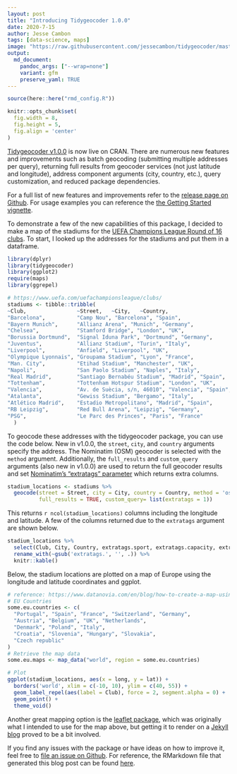 ```yaml
---
layout: post
title: "Introducing Tidygeocoder 1.0.0"
date: 2020-7-15
author: Jesse Cambon
tags: [data-science, maps]
image: "https://raw.githubusercontent.com/jessecambon/tidygeocoder/master/man/figures/tidygeocoder_hex.png"
output: 
  md_document:
    pandoc_args: ["--wrap=none"]
    variant: gfm
    preserve_yaml: TRUE
---
```


```r
source(here::here("rmd_config.R"))

knitr::opts_chunk$set(
  fig.width = 8,
  fig.height = 5,
  fig.align = 'center'
)
``` 

[Tidygeocoder v1.0.0](https://jessecambon.github.io/tidygeocoder/index.html) is now live on CRAN. There are numerous new features and improvements such as batch geocoding (submitting multiple addresses per query), returning full results from geocoder services (not just latitude and longitude), address component arguments (city, country, etc.), query customization, and reduced package dependencies.

For a full list of new features and improvements refer to the [release page on Github](https://github.com/jessecambon/tidygeocoder/releases/tag/v1.0.0). For usage examples you can reference the [the Getting Started vignette](https://jessecambon.github.io/tidygeocoder/articles/tidygeocoder.html).

To demonstrate a few of the new capabilities of this package, I decided to make a map of the stadiums for the [UEFA Champions League Round of 16 clubs](https://www.uefa.com/uefachampionsleague/draws/2020/2001141/). To start, I looked up the addresses for the stadiums and put them in a dataframe.

```r
library(dplyr)
library(tidygeocoder)
library(ggplot2)
require(maps)
library(ggrepel)

# https://www.uefa.com/uefachampionsleague/clubs/
stadiums <- tibble::tribble(
~Club,                ~Street,   ~City,   ~Country,
"Barcelona",          "Camp Nou", "Barcelona", "Spain",
"Bayern Munich",      "Allianz Arena", "Munich", "Germany",
"Chelsea",            "Stamford Bridge", "London", "UK",
"Borussia Dortmund",  "Signal Iduna Park", "Dortmund", "Germany",
"Juventus",           "Allianz Stadium", "Turin", "Italy",
"Liverpool",          "Anfield", "Liverpool", "UK",
"Olympique Lyonnais", "Groupama Stadium", "Lyon", "France",
"Man. City",          "Etihad Stadium", "Manchester", "UK",
"Napoli",             "San Paolo Stadium", "Naples", "Italy",
"Real Madrid",        "Santiago Bernabéu Stadium", "Madrid", "Spain",
"Tottenham",          "Tottenham Hotspur Stadium", "London", "UK",
"Valencia",           "Av. de Suècia, s/n, 46010", "Valencia", "Spain",
"Atalanta",           "Gewiss Stadium", "Bergamo", "Italy",
"Atlético Madrid",    "Estadio Metropolitano", "Madrid", "Spain",
"RB Leipzig",         "Red Bull Arena", "Leipzig", "Germany",
"PSG",                "Le Parc des Princes", "Paris", "France"
  )
```

To geocode these addresses with the tidygeocoder package, you can use the code below. New in v1.0.0, the `street`, `city`, and `country` arguments specify the address. The Nominatim (OSM) geocoder is selected with the `method` argument. Additionally, the `full_results` and `custom_query` arguments (also new in v1.0.0) are used to return the full geocoder results and set [Nominatim's "extratags" parameter](https://nominatim.org/release-docs/develop/api/Search/#parameters) which returns extra columns.

```r
stadium_locations <- stadiums %>%
  geocode(street = Street, city = City, country = Country, method = 'osm', 
          full_results = TRUE, custom_query= list(extratags = 1))
```

This returns `r ncol(stadium_locations)` columns including the longitude and latitude. A few of the columns returned due to the `extratags` argument are shown below.

```r
stadium_locations %>%
  select(Club, City, Country, extratags.sport, extratags.capacity, extratags.operator, extratags.wikipedia) %>%
  rename_with(~gsub('extratags.', '', .)) %>%
  knitr::kable()
```

Below, the stadium locations are plotted on a map of Europe using the longitude and latitude coordinates and ggplot.

```r
# reference: https://www.datanovia.com/en/blog/how-to-create-a-map-using-ggplot2/
# EU Countries
some.eu.countries <- c(
  "Portugal", "Spain", "France", "Switzerland", "Germany",
  "Austria", "Belgium", "UK", "Netherlands",
  "Denmark", "Poland", "Italy", 
  "Croatia", "Slovenia", "Hungary", "Slovakia",
  "Czech republic"
)
# Retrieve the map data
some.eu.maps <- map_data("world", region = some.eu.countries)

# Plot
ggplot(stadium_locations, aes(x = long, y = lat)) +
  borders('world', xlim = c(-10, 10), ylim = c(40, 55)) +
  geom_label_repel(aes(label = Club), force = 2, segment.alpha = 0) + 
  geom_point() + 
  theme_void() 
```

Another great mapping option is the [leaflet package](https://rstudio.github.io/leaflet/), which was originally what I intended to use for the map above, but getting it to render on a [Jekyll blog](https://jekyllrb.com/) proved to be a bit involved.

If you find any issues with the package or have ideas on how to improve it, feel free to [file an issue on Github](https://github.com/jessecambon/tidygeocoder/issues). For reference, the RMarkdown file that generated this blog post can be found [here](https://github.com/jessecambon/jessecambon.github.io/tree/master/_posts/2020-07-15-tidygeocoder-1-0-0.Rmd).

